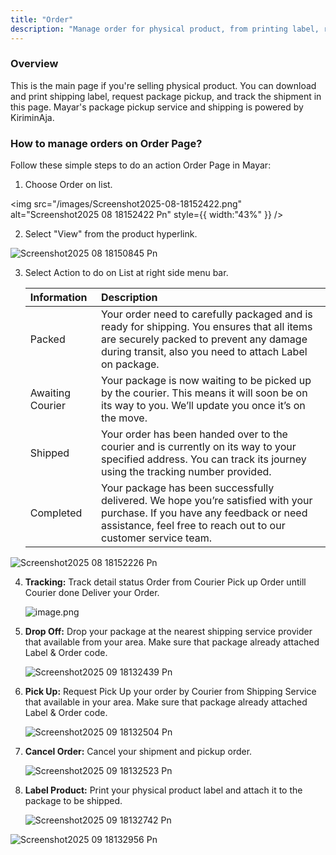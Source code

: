 ```yaml
---
title: "Order"
description: "Manage order for physical product, from printing label, request pickup to tracking shipment."
---
```


### Overview

This is the main page if you're selling physical product. You can download and print shipping label, request package pickup, and track the shipment in this page. Mayar's package pickup service and shipping is powered by KiriminAja.

### How to manage orders on Order Page?

Follow these simple steps to do an action Order Page in Mayar:

1. Choose Order on list.

<img
  src="/images/Screenshot2025-08-18152422.png"
  alt="Screenshot2025 08 18152422 Pn"
  style={{ width:"43%" }}
/>

2. Select "View" from the product hyperlink.

![Screenshot2025 08 18150845 Pn](/images/Screenshot2025-08-18150845.png)

3. Select Action to do on List at right side menu bar. 

   | Information      | Description                                                                                                                                                                                     |
   | :--------------- | :---------------------------------------------------------------------------------------------------------------------------------------------------------------------------------------------- |
   | Packed           | Your order need to carefully packaged and is ready for shipping. You ensures that all items are securely packed to prevent any damage during transit, also you need to attach Label on package. |
   | Awaiting Courier | Your package is now waiting to be picked up by the courier. This means it will soon be on its way to you. We’ll update you once it’s on the move.                                               |
   | Shipped          | Your order has been handed over to the courier and is currently on its way to your specified address. You can track its journey using the tracking number provided.                             |
   | Completed        | Your package has been successfully delivered. We hope you’re satisfied with your purchase. If you have any feedback or need assistance, feel free to reach out to our customer service team.    |

![Screenshot2025 08 18152226 Pn](/images/Screenshot2025-08-18152226.png)

4. **Tracking:** Track detail status Order from Courier Pick up Order untill Courier done Deliver your Order.

   ![image.png](/images/image.png)
5. **Drop Off:** Drop your package at the nearest shipping service provider that available from your area. Make sure that package already attached Label & Order code.

   ![Screenshot2025 09 18132439 Pn](/images/Screenshot2025-09-18132439.png)


6. **Pick Up:** Request Pick Up your order by Courier from Shipping Service that available in your area. Make sure that package already attached Label & Order code.

   ![Screenshot2025 09 18132504 Pn](/images/Screenshot2025-09-18132504.png)
7. **Cancel Order:** Cancel your shipment and pickup order.

   ![Screenshot2025 09 18132523 Pn](/images/Screenshot2025-09-18132523.png)
8. **Label Product:** Print your physical product label and attach it to the package to be shipped.

   ![Screenshot2025 09 18132742 Pn](/images/Screenshot2025-09-18132742.png)

![Screenshot2025 09 18132956 Pn](/images/Screenshot2025-09-18132956.png)